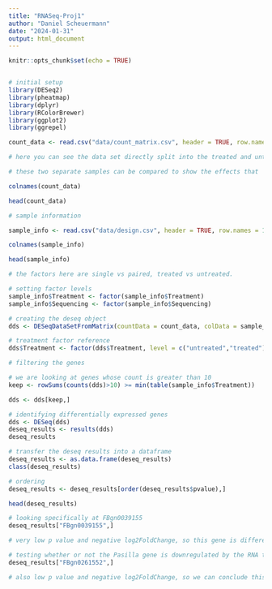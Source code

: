 ```yaml
---
title: "RNASeq-Proj1"
author: "Daniel Scheuermann"
date: "2024-01-31"
output: html_document
---
```


```r

knitr::opts_chunk$set(echo = TRUE)


# initial setup
library(DESeq2)
library(pheatmap)
library(dplyr)
library(RColorBrewer)
library(ggplot2)
library(ggrepel)

```

```r

count_data <- read.csv("data/count_matrix.csv", header = TRUE, row.names = 1)

# here you can see the data set directly split into the treated and untreated samples.

# these two separate samples can be compared to show the effects that 'Pasilla' gene depletion has on gene expression.

colnames(count_data)

head(count_data)

# sample information

sample_info <- read.csv("data/design.csv", header = TRUE, row.names = 1)

colnames(sample_info)

head(sample_info)

# the factors here are single vs paired, treated vs untreated.

# setting factor levels
sample_info$Treatment <- factor(sample_info$Treatment)
sample_info$Sequencing <- factor(sample_info$Sequencing)

```

```r

# creating the deseq object
dds <- DESeqDataSetFromMatrix(countData = count_data, colData = sample_info, design = ~Sequencing + Treatment)

# treatment factor reference
dds$Treatment <- factor(dds$Treatment, level = c("untreated","treated"))

```

```r

# filtering the genes

# we are looking at genes whose count is greater than 10
keep <- rowSums(counts(dds)>10) >= min(table(sample_info$Treatment)) 

dds <- dds[keep,]

# identifying differentially expressed genes
dds <- DESeq(dds)
deseq_results <- results(dds)
deseq_results

# transfer the deseq results into a dataframe
deseq_results <- as.data.frame(deseq_results)
class(deseq_results)

# ordering
deseq_results <- deseq_results[order(deseq_results$pvalue),]

head(deseq_results)
```

```r

# looking specifically at FBgn0039155
deseq_results["FBgn0039155",]

# very low p value and negative log2FoldChange, so this gene is differentially expressed in low levels.

# testing whether or not the Pasilla gene is downregulated by the RNA treatment
deseq_results["FBgn0261552",]

# also low p value and negative log2FoldChange, so we can conclude this gene is downregulated.

```

